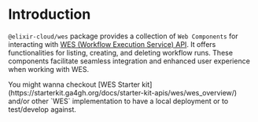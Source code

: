 
# Introduction

`@elixir-cloud/wes` package provides a collection of `Web Components` for interacting with
[WES (Workflow Execution Service) API](https://github.com/ga4gh/workflow-execution-service-schemas/blob/develop/openapi/workflow_execution_service.openapi.yaml). It offers functionalities for listing, creating, and deleting workflow runs. These components facilitate
seamless integration and enhanced user experience when working with WES.

<Callout type='info' emoji='🏃‍♀️'>
  You might wanna checkout [WES Starter
  kit](https://starterkit.ga4gh.org/docs/starter-kit-apis/wes/wes_overview/) and/or other `WES`
  implementation to have a local deployment or to test/develop against.
</Callout>
